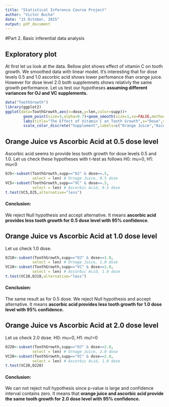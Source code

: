 ```yaml
---
title: "Statistical Inference Course Project"
author: "Victor Bucha"
date: "15 October, 2015"
output: pdf_document
---
```

#Part 2. Basic inferential data analysis

## Exploratory plot 
At first let us look at the data. Bellow plot shows effect of vitamin C on tooth growth. We smoothed data with linear model. It's interesting that for dose levels 0.5 and 1.0 ascorbic acid shows lower perfomance than orange juice. However for dose level 2.0 both supplemnets shows relativly the same growth performance. Let us test our hypotheses **assuming different variances for OJ and VC supplements.**
   
```R
data("ToothGrowth")
library(ggplot2)
ggplot(data=ToothGrowth,aes(x=dose,y=len,color=supp))+
        geom_point(size=3,alpha=0.7)+geom_smooth(size=1,se=FALSE,method=lm)+
        labs(title="The Effect of Vitamin C on Tooth Growth",x="Dose",y="Length")+
        scale_color_discrete("Supplement",labels=c("Orange Juice","Ascorbic Acid"))
```


## Orange Juice vs Ascorbic Acid at 0.5 dose level
Ascorbic acid seems to provide less tooth growth for dose levels 0.5 and 1.0. Let us check these hypotheses with t-test as follows H0: mu=0, H1: mu<0

```R
OJ5<-subset(ToothGrowth,supp=="OJ" & dose==.5,
            select = len) # Ornage Juice, 0.5 dose
VC5<-subset(ToothGrowth,supp=="VC" & dose==.5,
            select = len) # Ascorbic Acid, 0.5 dose
t.test(VC5,OJ5,alternative="less") 
```

#### Conclusion:
We reject Null hypothesis and accept alternative. It means **ascorbic acid provides less tooth growth for 0.5 dose level  with 95% confidence**.

## Orange Juice vs Ascorbic Acid at 1.0 dose level
Let us check 1.0 dose.
```R
OJ10<-subset(ToothGrowth,supp=="OJ" & dose==1.0,
            select = len) # Ornage Juice, 1.0 dose
VC10<-subset(ToothGrowth,supp=="VC" & dose==1.0,
            select = len) # Ascorbic Acid, 1.0 dose
t.test(VC10,OJ10,alternative="less") 
```

#### Conclusion:
The same result as for 0.5 dose. We reject Null hypothesis and accept alternative. It means **ascorbic acid provides less tooth growth for  1.0 dose level with 95% confidence.**

## Orange Juice vs Ascorbic Acid at 2.0 dose level
Let us check 2.0 dose. H0: mu=0, H1: mu!=0

```R
OJ20<-subset(ToothGrowth,supp=="OJ" & dose==2.0,
            select = len) # Ornage Juice, 2.0 dose
VC20<-subset(ToothGrowth,supp=="VC" & dose==2.0,
            select = len) # Ascorbic Acid, 1.0 dose
t.test(VC20,OJ20) 
```

#### Conclusion:
We can not reject null hypothesis since p-value is large and confidence interval contains zero. It means that **orange juice and ascorbic acid provide the same tooth growth for 2.0 dose level with 95% confidence.**
